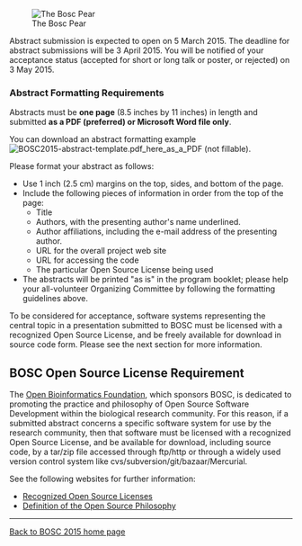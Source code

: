 [[Image:Pear.png|right|The Bosc Pear]]

Abstract submission is expected to open on 5 March 2015. The deadline for abstract submissions will be 3 April 2015. You will be notified of your acceptance status (accepted for short or long talk or poster, or rejected) on 3 May 2015.

=== Abstract Formatting Requirements ===
Abstracts must be '''one page''' (8.5 inches by 11 inches) in length and submitted '''as a PDF (preferred) or Microsoft Word file only'''.

You can download an abstract formatting example [[File:BOSC2015-abstract-template.pdf here as a PDF]] (not fillable).

Please format your abstract as follows:
* Use 1 inch (2.5 cm) margins on the top, sides, and bottom of the page.
* Include the following pieces of information in order from the top of the page:
** Title
** Authors, with the presenting author's name underlined.
** Author affiliations, including the e-mail address of the presenting author.
** URL for the overall project web site
** URL for accessing the code
** The particular Open Source License being used
* The abstracts will be printed "as is" in the program booklet; please help your all-volunteer Organizing Committee by following the formatting guidelines above.

To be considered for acceptance, software systems representing the central topic in a presentation submitted to BOSC must be licensed with a recognized Open Source License, and be freely available for download in source code form. Please see the next section for more information.

== BOSC Open Source License Requirement ==

The [[OBF|Open Bioinformatics Foundation]], which sponsors BOSC, is dedicated to promoting the practice and philosophy of Open Source Software Development within the biological research community. For this reason, if a submitted abstract concerns a specific software system for use by the research community, then that software must be licensed with a recognized Open Source License, and be available for download, including source code, by a tar/zip file accessed through ftp/http or through a widely used version control system like cvs/subversion/git/bazaar/Mercurial.

See the following websites for further information:
* [http://www.opensource.org/licenses/ Recognized Open Source Licenses]
* [http://www.opensource.org/docs/definition.php Definition of the Open Source Philosophy]

----
[[BOSC_2015|Back to BOSC 2015 home page]]